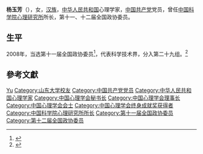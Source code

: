 '''杨玉芳'''（{{bd|1950年||}}），女，[[汉族|汉族]]，[[中华人民共和国|中华人民共和国]]心理学家，[[中国共产党|中国共产党]]党员，曾任[[中国科学院心理研究所|中国科学院心理研究所]]所长，第十一、十二届全国政协委员。

== 生平 ==
2008年，当选第十一届全国政协委员<ref>{{cite news|title=第十一届全国政协委员名单|url=http://www.indaa.com.cn/zt/2009qglh/zxzs/200903/t20090303_127573.html|accessdate=2013-04-09|newspaper=新华社北京1月25日电 中国人民政治协商会议第十一届全国委员会委员名单(共2237人，2008年1月25日政协第十届全国委员会常务委员会第二十次会议通过)|date=2008年1月25日|deadurl=yes|archiveurl=https://web.archive.org/web/20130928014403/http://www.indaa.com.cn/zt/2009qglh/zxzs/200903/t20090303_127573.html|archivedate=2013年9月28日|df=}}</ref>，代表科学技术界，分入第二十九组。<ref>{{cite news|title=全国政协信息-杨玉芳|url=http://www.cppcc.gov.cn/CMS/wylibary/showJcwyxtInfoWylibary.action?tabJcwyxt.guid=11W0010310&wytype=wjwy|accessdate=2013-04-11|newspaper=全国政协委员会}}</ref>

== 參考文獻 ==
{{reflist}}

{{中国政治人物小作品}}
{{中国心理学会会士}}
{{中国心理学会终身成就奖获得者}}

{{Authority control}}
{{DEFAULTSORT:Yang杨}}
[[Category:杨姓|Yu]]
[[Category:山东大学校友|Category:山东大学校友]]
[[Category:中国共产党党员|Category:中国共产党党员]]
[[Category:中华人民共和国心理学家|Category:中华人民共和国心理学家]]
[[Category:中国心理学会秘书长|Category:中国心理学会秘书长]]
[[Category:中国心理学会理事长|Category:中国心理学会理事长]]
[[Category:中国心理学会会士|Category:中国心理学会会士]]
[[Category:中国心理学会终身成就奖获得者|Category:中国心理学会终身成就奖获得者]]
[[Category:中国科学院心理研究所所长|Category:中国科学院心理研究所所长]]
[[Category:第十一届全国政协委员|Category:第十一届全国政协委员]]
[[Category:第十二届全国政协委员|Category:第十二届全国政协委员]]